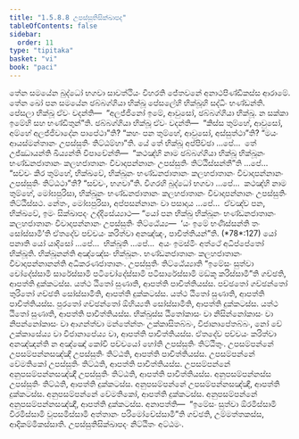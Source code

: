 ```yaml
---
title: "1.5.8.8 උපස්සුතිසික්ඛාපද"
tableOfContents: false
sidebar:
  order: 11
type: "tipitaka"
basket: "vi"
book: "paci"
---
```



<DynamicBreadcrumb />

<Division number="469" book="paci">

<Paragraph number="1391" book="paci">
තේන සමයේන බුද්ධෝ භගවා සාවත්ථියං විහරති ජේතවනේ අනාථපිණ්ඩිකස්ස ආරාමේ. තේන ඛෝ පන සමයේන ඡබ්බග්ගියා භික්ඛූ පේසලේහි භික්ඛූහි සද්ධිං භණ්ඩන්ති. පේසලා භික්ඛූ ඒවං වදන්ති—  “අලජ්ජිනෝ ඉමේ, ආවුසෝ, ඡබ්බග්ගියා භික්ඛූ. න සක්කා ඉමේහි සහ භණ්ඩිතුන්”ති. ඡබ්බග්ගියා භික්ඛූ ඒවං වදන්ති—  “කිස්ස තුම්හේ, ආවුසෝ, අම්හේ අලජ්ජිවාදේන පාපේථා”ති? “කහං පන තුම්හේ, ආවුසෝ, අස්සුත්ථා”ති? “මයං ආයස්මන්තානං උපස්සුතිං තිට්ඨම්හා”ති.
</Paragraph>

<Paragraph number="1392" book="paci">
යේ තේ භික්ඛූ අප්පිච්ඡා …පේ…  තේ උජ්ඣායන්ති ඛිය්‍යන්ති විපාචේන්ති—  “කථඤ්හි නාම ඡබ්බග්ගියා භික්ඛූ භික්ඛූනං භණ්ඩනජාතානං කලහජාතානං විවාදාපන්නානං උපස්සුතිං තිට්ඨිස්සන්තී”ති …පේ…  “සච්චං කිර තුම්හේ, භික්ඛවේ, භික්ඛූනං භණ්ඩනජාතානං කලහජාතානං විවාදාපන්නානං උපස්සුතිං තිට්ඨථා”ති? “සච්චං, භගවා”ති. විගරහි බුද්ධෝ භගවා …පේ…  කථඤ්හි නාම තුම්හේ, මෝඝපුරිසා, භික්ඛූනං භණ්ඩනජාතානං කලහජාතානං විවාදාපන්නානං උපස්සුතිං තිට්ඨිස්සථ. නේතං, මෝඝපුරිසා, අප්පසන්නානං වා පසාදාය …පේ…  ඒවඤ්ච පන, භික්ඛවේ, ඉමං සික්ඛාපදං උද්දිසේය්‍යාථ—
</Paragraph>

</Division>
<Division number="470" book="paci">

<Paragraph number="1393" book="paci">
<Emphasis>“යෝ පන භික්ඛු භික්ඛූනං භණ්ඩනජාතානං කලහජාතානං විවාදාපන්නානං උපස්සුතිං තිට්ඨේය්‍ය—  ‘යං ඉමේ භණිස්සන්ති තං සෝස්සාමී’ති ඒතදේව පච්චයං කරිත්වා අනඤ්ඤං, පාචිත්තියන්”</Emphasis>ති. (*78*:<Emphasis>127</Emphasis>)
</Paragraph>

</Division>
<Division number="471" book="paci">

<Paragraph number="1394" book="paci">
<Emphasis>යෝ පනා</Emphasis>ති යෝ යාදිසෝ …පේ…  <Emphasis>භික්ඛූ</Emphasis>ති …පේ…  අයං ඉමස්මිං අත්ථේ අධිප්පේතෝ භික්ඛූති.
</Paragraph>

<Paragraph number="1395" book="paci">
<Emphasis>භික්ඛූනන්</Emphasis>ති අඤ්ඤේසං භික්ඛූනං.
</Paragraph>

<Paragraph number="1396" book="paci">
<Emphasis>භණ්ඩනජාතානං කලහජාතානං විවාදාපන්නානන්</Emphasis>ති අධිකරණජාතානං.
</Paragraph>

<Paragraph number="1397" book="paci">
<Emphasis>උපස්සුතිං තිට්ඨේය්‍යා</Emphasis>ති “ඉමේසං සුත්වා චෝදේස්සාමි සාරේස්සාමි පටිචෝදේස්සාමි පටිසාරේස්සාමි මඞ්කූ කරිස්සාමී”ති ගච්ඡති, ආපත්ති දුක්කටස්ස. යත්ථ ඨිතෝ සුණාති, ආපත්ති පාචිත්තියස්ස. පච්ඡතෝ ගච්ඡන්තෝ තුරිතෝ ගච්ඡති සෝස්සාමීති, ආපත්ති දුක්කටස්ස. යත්ථ ඨිතෝ සුණාති, ආපත්ති පාචිත්තියස්ස. පුරතෝ ගච්ඡන්තෝ ඕහිය්‍යති සෝස්සාමීති, ආපත්ති දුක්කටස්ස. යත්ථ ඨිතෝ සුණාති, ආපත්ති පාචිත්තියස්ස. භික්ඛුස්ස ඨිතෝකාසං වා නිසින්නෝකාසං වා නිපන්නෝකාසං වා ආගන්ත්වා මන්තේන්තං උක්කාසිතබ්බං, විජානාපේතබ්බං, නෝ චේ උක්කාසේය්‍ය වා විජානාපේය්‍ය වා, ආපත්ති පාචිත්තියස්ස.
</Paragraph>

<Paragraph number="1398" book="paci">
<Emphasis>ඒතදේව පච්චයං කරිත්වා අනඤ්ඤන්</Emphasis>ති න අඤ්ඤෝ කෝචි පච්චයෝ හෝති උපස්සුතිං තිට්ඨිතුං.
</Paragraph>

</Division>
<Division number="472" book="paci">

<Paragraph number="1399" book="paci">
උපසම්පන්නේ උපසම්පන්නසඤ්ඤී උපස්සුතිං තිට්ඨති, ආපත්ති පාචිත්තියස්ස. උපසම්පන්නේ වේමතිකෝ උපස්සුතිං තිට්ඨති, ආපත්ති පාචිත්තියස්ස. උපසම්පන්නේ අනුපසම්පන්නසඤ්ඤී උපස්සුතිං තිට්ඨති, ආපත්ති පාචිත්තියස්ස.
</Paragraph>

<Paragraph number="1400" book="paci">
අනුපසම්පන්නස්ස උපස්සුතිං තිට්ඨති, ආපත්ති දුක්කටස්ස. අනුපසම්පන්නේ උපසම්පන්නසඤ්ඤී, ආපත්ති දුක්කටස්ස. අනුපසම්පන්නේ වේමතිකෝ, ආපත්ති දුක්කටස්ස. අනුපසම්පන්නේ අනුපසම්පන්නසඤ්ඤී, ආපත්ති දුක්කටස්ස.
</Paragraph>

</Division>
<Division number="473" book="paci">

<Paragraph number="1401" book="paci">
අනාපත්ති—  “ඉමේසං සුත්වා ඕරමිස්සාමි විරමිස්සාමි වූපසමිස්සාමි අත්තානං පරිමෝචේස්සාමී”ති ගච්ඡති, උම්මත්තකස්ස, ආදිකම්මිකස්සාති.

</Paragraph>
</Division>

<Paragraph number="1402" type="center" book="paci">
උපස්සුතිසික්ඛාපදං නිට්ඨිතං අට්ඨමං.
</Paragraph>